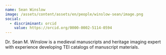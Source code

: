 ```yaml
---
name: Sean Winslow
image: /assets/content/assets/en/people/winslow-sean/image.png
social:
  - discriminant: orcid
    value: https://orcid.org/0000-0002-5114-0594
---
```

Dr. Sean M. Winslow is a medieval manuscripts and heritage imaging expert with experience developing TEI catalogs of manuscript materials.
